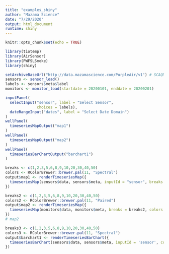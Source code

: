 ```yaml
---
title: "examples_shiny"
author: "Mazama Science"
date: "7/29/2020"
output: html_document
runtime: shiny
---
```


```r
knitr::opts_chunk$set(echo = TRUE)
```

```r
library(tiotemp)
library(AirSensor)
library(PWFSLSmoke)
library(shiny)
```

```r
setArchiveBaseUrl("http://data.mazamascience.com/PurpleAir/v1") # SCAQMD sensors
sensors <- sensor_load()
labels <- sensors$meta$label
monitors <- monitor_load(startdate = 20200101, enddate = 20200201)
```


```r
inputPanel(
  selectInput("sensor", label = "Select Sensor",
              choices = labels),
  dateRangeInput("dates", label = "Select Date Domain")
)
wellPanel(
  timeseriesMapOutput("map1")
)
wellPanel(
  timeseriesMapOutput("map2")
)
wellPanel(
  timeseriesBarChartOutput("barchart1")
)
```

```r
breaks <- c(1,2,3,5,6,8,9,10,20,30,40,50)
colors <- RColorBrewer::brewer.pal(11, "Spectral")
output$map1 <- renderTimeseriesMap({
  timeseriesMap(sensors$data, sensors$meta, inputId = "sensor", breaks = breaks, colors = colors, elementId = "ONE")
})
```


```r
breaks2 <- c(1,2,3,5,6,8,9,10,20,30,40,50)
colors2 <- RColorBrewer::brewer.pal(11, "Paired")
output$map2 <- renderTimeseriesMap({
  timeseriesMap(monitors$data, monitors$meta, breaks = breaks2, colors = colors2, elementId = "TWO")
})
# map2
```



```r
breaks3 <- c(1,2,3,5,6,8,9,10,20,30,40,50)
colors3 <- RColorBrewer::brewer.pal(11, "Spectral")
output$barchart1 <- renderTimeseriesBarChart({
  timeseriesBarChart(sensors$data, sensors$meta, inputId = 'sensor', colors = colors3, breaks = breaks3)
})

```

